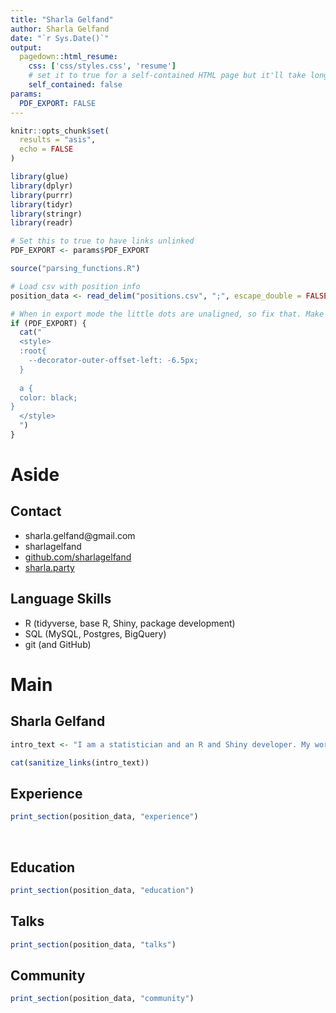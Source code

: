 ```yaml
---
title: "Sharla Gelfand"
author: Sharla Gelfand
date: "`r Sys.Date()`"
output:
  pagedown::html_resume:
    css: ['css/styles.css', 'resume']
    # set it to true for a self-contained HTML page but it'll take longer to render
    self_contained: false
params:
  PDF_EXPORT: FALSE
---
```


```r
knitr::opts_chunk$set(
  results = "asis",
  echo = FALSE
)

library(glue)
library(dplyr)
library(purrr)
library(tidyr)
library(stringr)
library(readr)

# Set this to true to have links unlinked
PDF_EXPORT <- params$PDF_EXPORT

source("parsing_functions.R")

# Load csv with position info
position_data <- read_delim("positions.csv", ";", escape_double = FALSE, trim_ws = TRUE)
```

```r
# When in export mode the little dots are unaligned, so fix that. Make links black too.
if (PDF_EXPORT) {
  cat("
  <style>
  :root{
    --decorator-outer-offset-left: -6.5px;
  }
  
  a {
  color: black;
}
  </style>
  ")
}
```


Aside
================================================================================

Contact {#contact}
--------------------------------------------------------------------------------


- <i class="fa fa-envelope"></i> sharla.gelfand@gmail.com
- <i class="fa fa-twitter"></i> sharlagelfand
- <i class="fa fa-github"></i> [github.com/sharlagelfand](https://github.com/sharlagelfand)
- <i class="fa fa-link"></i> [sharla.party](https://sharla.party)

Language Skills {#skills}
--------------------------------------------------------------------------------

- <i class="fa fa-laptop"></i> R (tidyverse, base R, Shiny, package development)
- <i class="fa fa-database"></i> SQL (MySQL, Postgres, BigQuery)
- <i class="fa fa-github-alt"></i> git (and GitHub)

Main
================================================================================

Sharla Gelfand {#title}
--------------------------------------------------------------------------------


```r
intro_text <- "I am a statistician and an R and Shiny developer. My work focuses on developing tools that enable easier access to data (such as my R package, [opendatatoronto](https://sharlagelfand.github.io/opendatatoronto)) and replacing manual, repetitive work with reproducible and future-proof processes. I write about R at [sharla.party](https://sharla.party) and love contributing to open source."

cat(sanitize_links(intro_text))
```

Experience {data-icon=laptop}
--------------------------------------------------------------------------------

```r
print_section(position_data, "experience")
```

<br>

Education {data-icon=graduation-cap data-concise=true}
--------------------------------------------------------------------------------

```r
print_section(position_data, "education")
```

Talks {data-icon=book}
--------------------------------------------------------------------------------

```r
print_section(position_data, "talks")
```

Community {data-icon=hands-helping}
--------------------------------------------------------------------------------

```r
print_section(position_data, "community")
```
